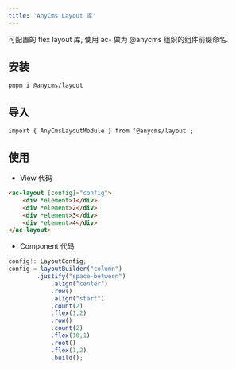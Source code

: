 ```yaml
---
title: 'AnyCms Layout 库'
---
```

可配置的 flex layout 库, 使用 ac- 做为 @anycms 组织的组件前缀命名.

## 安装
```
pnpm i @anycms/layout
```

## 导入
```
import { AnyCmsLayoutModule } from '@anycms/layout';

```

## 使用
- View 代码
```html
<ac-layout [config]="config">
    <div *element>1</div>
    <div *element>2</div>
    <div *element>3</div>
    <div *element>4</div>
</ac-layout>
```
- Component 代码
```ts
config!: LayoutConfig;
config = layoutBuilder("column")
        .justify("space-between")
            .align("center")
            .row()
            .align("start")
            .count(2)
            .flex(1,2)
            .row()
            .count(2)
            .flex(10,1)
            .root()
            .flex(1,2)
            .build();
```